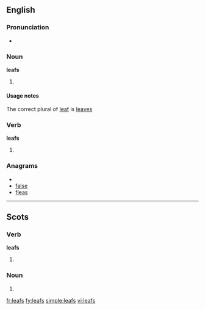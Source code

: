 ==English==

===Pronunciation===
*{{IPA|/liːfs/}}

===Noun===
'''leafs'''

# {{nonstandard}} {{plural of|leaf}}

====Usage notes====
The correct plural of [[leaf]] is [[leaves]]

===Verb===
'''leafs'''

# {{third-person singular of|[[leaf#Verb|leaf]]}}

===Anagrams===
* {{alphagram|aefls}}
* [[false#English|false]]
* [[fleas#English|fleas]]

----

==Scots==

===Verb===
'''leafs'''

# {{third-person singular of|[[leaf#Scots|leaf]]|lang=Scots}}

===Noun===
{{sco-pl}}

# {{plural of|[[leaf#Scots|leaf]]|lang=Scots}}

[[fr:leafs]]
[[fy:leafs]]
[[simple:leafs]]
[[vi:leafs]]